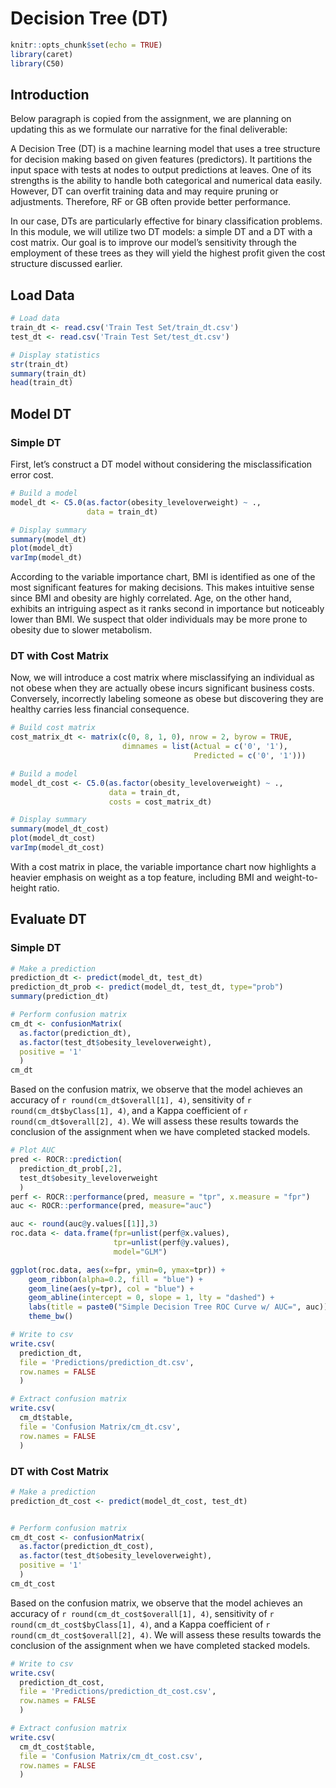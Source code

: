 # Decision Tree (DT)

<!-- ## R Packages and Setup {-} -->

```r
knitr::opts_chunk$set(echo = TRUE)
library(caret)
library(C50)
```


## Introduction

Below paragraph is copied from the assignment, we are planning on updating this as we formulate our narrative for the final deliverable:

A Decision Tree (DT) is a machine learning model that uses a tree structure for decision making based on given features (predictors). It partitions the input space with tests at nodes to output predictions at leaves. One of its strengths is the ability to handle both categorical and numerical data easily. However, DT can overfit training data and may require pruning or adjustments. Therefore, RF or GB often provide better performance.

In our case, DTs are particularly effective for binary classification problems. In this module, we will utilize two DT models: a simple DT and a DT with a cost matrix. Our goal is to improve our model’s sensitivity through the employment of these trees as they will yield the highest profit given the cost structure discussed earlier.


## Load Data

```r
# Load data
train_dt <- read.csv('Train Test Set/train_dt.csv')
test_dt <- read.csv('Train Test Set/test_dt.csv')

# Display statistics
str(train_dt)
summary(train_dt)
head(train_dt)
```


## Model DT

### Simple DT

First, let's construct a DT model without considering the misclassification error cost.

```r
# Build a model
model_dt <- C5.0(as.factor(obesity_leveloverweight) ~ .,
                 data = train_dt)
```

```r
# Display summary
summary(model_dt)
plot(model_dt)
varImp(model_dt)
```

According to the variable importance chart, BMI is identified as one of the most significant features for making decisions. This makes intuitive sense since BMI and obesity are highly correlated. Age, on the other hand, exhibits an intriguing aspect as it ranks second in importance but noticeably lower than BMI. We suspect that older individuals may be more prone to obesity due to slower metabolism.

### DT with Cost Matrix

Now, we will introduce a cost matrix where misclassifying an individual as not obese when they are actually obese incurs significant business costs. Conversely, incorrectly labeling someone as obese but discovering they are healthy carries less financial consequence.

```r
# Build cost matrix
cost_matrix_dt <- matrix(c(0, 8, 1, 0), nrow = 2, byrow = TRUE,
                         dimnames = list(Actual = c('0', '1'),
                                         Predicted = c('0', '1')))

# Build a model
model_dt_cost <- C5.0(as.factor(obesity_leveloverweight) ~ .,
                      data = train_dt,
                      costs = cost_matrix_dt)
```

```r
# Display summary
summary(model_dt_cost)
plot(model_dt_cost)
varImp(model_dt_cost)
```

With a cost matrix in place, the variable importance chart now highlights a heavier emphasis on weight as a top feature, including BMI and weight-to-height ratio.

## Evaluate DT

### Simple DT

```r
# Make a prediction
prediction_dt <- predict(model_dt, test_dt)
prediction_dt_prob <- predict(model_dt, test_dt, type="prob")
summary(prediction_dt)

# Perform confusion matrix
cm_dt <- confusionMatrix(
  as.factor(prediction_dt),
  as.factor(test_dt$obesity_leveloverweight),
  positive = '1'
  )
cm_dt
```

Based on the confusion matrix, we observe that the model achieves an accuracy of ``r round(cm_dt$overall[1], 4)``, sensitivity of ``r round(cm_dt$byClass[1], 4)``, and a Kappa coefficient of ``r round(cm_dt$overall[2], 4)``. We will assess these results towards the conclusion of the assignment when we have completed stacked models.

```r
# Plot AUC
pred <- ROCR::prediction(
  prediction_dt_prob[,2],
  test_dt$obesity_leveloverweight
  )
perf <- ROCR::performance(pred, measure = "tpr", x.measure = "fpr")
auc <- ROCR::performance(pred, measure="auc")

auc <- round(auc@y.values[[1]],3)
roc.data <- data.frame(fpr=unlist(perf@x.values),
                       tpr=unlist(perf@y.values),
                       model="GLM")

ggplot(roc.data, aes(x=fpr, ymin=0, ymax=tpr)) +
    geom_ribbon(alpha=0.2, fill = "blue") +
    geom_line(aes(y=tpr), col = "blue") +
    geom_abline(intercept = 0, slope = 1, lty = "dashed") +
    labs(title = paste0("Simple Decision Tree ROC Curve w/ AUC=", auc)) +
    theme_bw()
```

```r
# Write to csv
write.csv(
  prediction_dt,
  file = 'Predictions/prediction_dt.csv',
  row.names = FALSE
  )

# Extract confusion matrix
write.csv(
  cm_dt$table,
  file = 'Confusion Matrix/cm_dt.csv',
  row.names = FALSE
  )
```

### DT with Cost Matrix

```r
# Make a prediction
prediction_dt_cost <- predict(model_dt_cost, test_dt)


# Perform confusion matrix
cm_dt_cost <- confusionMatrix(
  as.factor(prediction_dt_cost),
  as.factor(test_dt$obesity_leveloverweight),
  positive = '1'
  )
cm_dt_cost
```

Based on the confusion matrix, we observe that the model achieves an accuracy of ``r round(cm_dt_cost$overall[1], 4)``, sensitivity of ``r round(cm_dt_cost$byClass[1], 4)``, and a Kappa coefficient of ``r round(cm_dt_cost$overall[2], 4)``. We will assess these results towards the conclusion of the assignment when we have completed stacked models.

```r
# Write to csv
write.csv(
  prediction_dt_cost,
  file = 'Predictions/prediction_dt_cost.csv',
  row.names = FALSE
  )

# Extract confusion matrix
write.csv(
  cm_dt_cost$table,
  file = 'Confusion Matrix/cm_dt_cost.csv',
  row.names = FALSE
  )
```